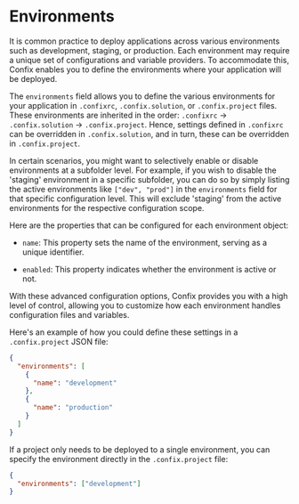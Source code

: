 # Environments

It is common practice to deploy applications across various environments such as development,
staging, or production. Each environment may require a unique set of configurations and variable
providers. To accommodate this, Confix enables you to define the environments where your application
will be deployed.

The `environments` field allows you to define the various environments for your application in
`.confixrc`, `.confix.solution`, or `.confix.project` files. These environments are inherited in the
order: `.confixrc` -> `.confix.solution` -> `.confix.project`. Hence, settings defined in
`.confixrc` can be overridden in `.confix.solution`, and in turn, these can be overridden in
`.confix.project`.

In certain scenarios, you might want to selectively enable or disable environments at a subfolder
level. For example, if you wish to disable the 'staging' environment in a specific subfolder, you
can do so by simply listing the active environments like `["dev", "prod"]` in the `environments`
field for that specific configuration level. This will exclude 'staging' from the active
environments for the respective configuration scope.

Here are the properties that can be configured for each environment object:

- `name`: This property sets the name of the environment, serving as a unique identifier.

- `enabled`: This property indicates whether the environment is active or not.

With these advanced configuration options, Confix provides you with a high level of control,
allowing you to customize how each environment handles configuration files and variables.

Here's an example of how you could define these settings in a `.confix.project` JSON file:

```json filename=".confixrc" copy
{
  "environments": [
    {
      "name": "development"
    },
    {
      "name": "production"
    }
  ]
}
```

If a project only needs to be deployed to a single environment, you can specify the environment
directly in the `.confix.project` file:

```json filename=".confix.project" copy
{
  "environments": ["development"]
}
```
